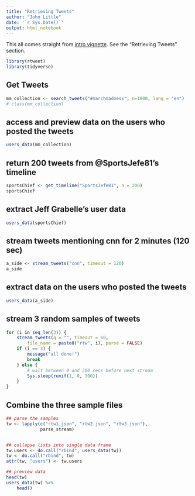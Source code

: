 ```yaml
---
title: "Retrieving Tweets"
author: "John Little"
date: '`r Sys.Date()`'
output: html_notebook
---
```


This all comes straight from [intro vignette](https://cran.r-project.org/web/packages/rtweet/vignettes/intro.html).  See the "Retrieving Tweets" section.

```r
library(rtweet)
library(tidyverse)
```


## Get Tweets
```r
mm_collection <- search_tweets("#marchmadness", n=1000, lang = "en")
# class(mm_collection)

```

## access and preview data on the users who posted the tweets
```r
users_data(mm_collection)
```


## return 200 tweets from @SportsJefe81's timeline
```r
sportsChief <- get_timeline("SportsJefe81", n = 200)
sportsChief
```


## extract Jeff Grabelle's user data
```r
users_data(sportsChief)
```

## stream tweets mentioning cnn for 2 minutes (120 sec)
```r
a_side <- stream_tweets("cnn", timeout = 120)
a_side
```

## extract data on the users who posted the tweets
```r
users_data(a_side)
```

## stream 3 random samples of tweets
```r
for (i in seq_len(3)) {
    stream_tweets(q = "", timeout = 60,
        file_name = paste0("rtw", i), parse = FALSE)
    if (i == 3) {
        message("all done!")
        break
    } else {
        # wait between 0 and 300 secs before next stream
        Sys.sleep(runif(1, 0, 300))
    }
}
```

## Combine the three sample files
```r

## parse the samples
tw <- lapply(c("rtw1.json", "rtw2.json", "rtw3.json"),
             parse_stream)


## collapse lists into single data frame
tw.users <- do.call("rbind", users_data(tw))
tw <- do.call("rbind", tw)
attr(tw, "users") <- tw.users

## preview data
head(tw)  
users_data(tw) %>%
    head()
```



